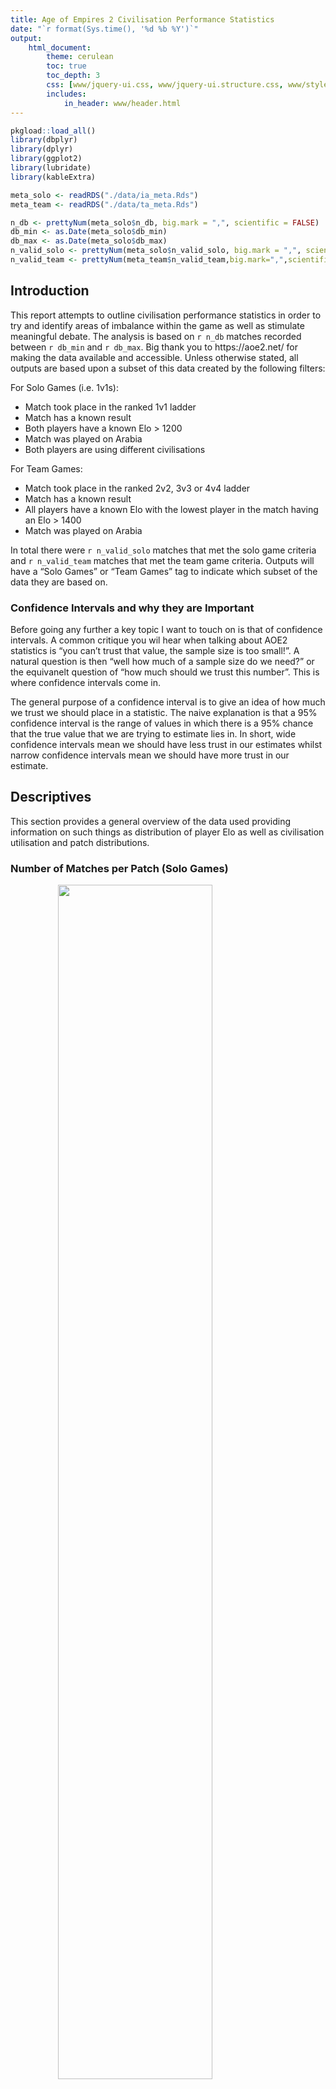 ```yaml
---
title: Age of Empires 2 Civilisation Performance Statistics
date: "`r format(Sys.time(), '%d %b %Y')`"
output:
    html_document:
        theme: cerulean
        toc: true
        toc_depth: 3
        css: [www/jquery-ui.css, www/jquery-ui.structure.css, www/styles.css, www/jquery-ui.theme.css]
        includes:
            in_header: www/header.html
---
```


```r
pkgload::load_all()
library(dbplyr)
library(dplyr)
library(ggplot2)
library(lubridate)
library(kableExtra)

meta_solo <- readRDS("./data/ia_meta.Rds")
meta_team <- readRDS("./data/ta_meta.Rds")

n_db <- prettyNum(meta_solo$n_db, big.mark = ",", scientific = FALSE)
db_min <- as.Date(meta_solo$db_min)
db_max <- as.Date(meta_solo$db_max)
n_valid_solo <- prettyNum(meta_solo$n_valid_solo, big.mark = ",", scientific = FALSE)
n_valid_team <- prettyNum(meta_team$n_valid_team,big.mark=",",scientific=FALSE)
```

## Introduction

This report attempts to outline civilisation performance statistics in order to
try and identify areas of imbalance within the game as well as stimulate meaningful debate. 
The analysis is based on `r n_db` matches recorded between `r db_min` and `r db_max`. Big thank 
you to https://aoe2.net/ for making the data available and accessible. Unless otherwise stated, all outputs are based upon a subset of this data created
by the following filters:

For Solo Games (i.e. 1v1s):

- Match took place in the ranked 1v1 ladder
- Match has a known result 
- Both players have a known Elo > 1200
- Match was played on Arabia
- Both players are using different civilisations

For Team Games:

- Match took place in the ranked 2v2, 3v3 or 4v4 ladder
- Match has a known result 
- All players have a known Elo with the lowest player in the match having an Elo > 1400
- Match was played on Arabia

 In total there were `r n_valid_solo` matches that met the solo game criteria and `r n_valid_team` matches that met the team game criteria. Outputs will have a "Solo Games" or 
 "Team Games" tag to indicate which subset of the data they are based on. 


### Confidence Intervals and why they are Important

Before going any further a key topic I want to touch on is that of confidence intervals. A common critique you wil hear when talking about AOE2 statistics is "you can't trust that value, the sample size is too small!". A natural question is then "well how much of a sample size do we need?" or the equivanelt question of "how much should we trust this number". This is where confidence intervals come in.

The general purpose of a confidence interval is to give an idea of how much we  trust we should place in a statistic. The naive explanation is that a 95% confidence interval is the range of values in which there is a 95% chance that the true value that we are trying to estimate lies in. In short, wide confidence intervals mean we should have less trust in our estimates whilst narrow confidence intervals mean we should have more trust in our estimate.


## Descriptives

This section provides a general overview of the data used providing information on such things as distribution of player Elo as well as civilisation utilisation and patch distributions. 

### Number of Matches per Patch (Solo Games)
<img src="../outputs/g_ia_desc_VERDIST.png" width="70%" style="display: block; margin: auto;" />
<br/> <br/>

### Summary of Elo Distribution (Solo Games)
<img src="../outputs/g_ia_desc_ELODIST.png" width="70%" style="display: block; margin: auto;" />
<br/> <br/>

### Play Rate by Civilisation (Solo Games)
<img src="../outputs/g_ia_desc_PR.png" width="70%" style="display: block; margin: auto;" />
<br/> <br/>

### Number of Matches per Patch (Team Games)
<img src="../outputs/g_ta_desc_VERDIST.png" width="70%" style="display: block; margin: auto;" />
<br/> <br/>

### Summary of Elo Distribution (Team Games)
<img src="../outputs/g_ta_desc_ELODIST.png" width="70%" style="display: block; margin: auto;" />
<br/> <br/>

### Play Rate by Civilisation (Team Games)
<img src="../outputs/g_ta_desc_PR.png" width="70%" style="display: block; margin: auto;" />
<br/> <br/>

### Play Rate by Civilisation - log scale (Solo vs Team Games)
<img src="../outputs/g_pr.png" width="70%" style="display: block; margin: auto;" />
<br/> <br/>



## Bradley-Terry Modeling  
  
  
To assess civilisation performance, a Bradley-Terry model was fitted to the data. This model works by assuming that each civilisation has a latent (i.e. hidden/unknown) performance rating.
The model then assumes that the probability of one civilisation beating another can be calculated based upon the difference between the two civilisations performance ratings.
More formally the model used in this analysis (for solo games) assumes that the probability of civilisation $i$ beating civilisation $j$ in match $k$ can be calculated as:
  
$$
\frac{1}{1+e^{-\lambda_{ijk}}}
$$  
  
where:
  
- $\lambda_{ijk} = X_i - X_j + D_k$  
- $X_i$ is the performance score for civilisation $i$  
- $X_j$ is the performance score for civilisation $j$  
- $D_k$ is the difference in Elo rating between the two players in match $k$ divided by 25  
  
  
For the maths of the model to work a reference civilisation needs to be defined. For this analysis the Vikings were chosen. This means that the performance score of the Vikings is fixed at 0 and all that all other civilisations performance scores represent the difference from Vikings (please note that this selection is arbitrary and makes no difference on interpretation of the results).

So what do these performance numbers actually mean? Well the best way to interpret them is to plug them back into the above formula. For example, let's say civilisation A has a score of $0.24$ whilst civilisation B has a value of $-0.13$. Using the above formula (assuming no Elo difference between the two players) results in:
$$
\frac{1}{1+e^{-(0.24 - (-0.13))}} = \frac{1}{1+e^{-0.37}} = 0.591
$$

That is to say our model predicts that, given there is no difference in Elo between the two players, there is a 59.1% chance that civilisation A would beat civilisation B in a 1v1 game on Arabia. For reference the following table provides a mapping from the difference in performance score to the expected win percentage:

```r
logistic <- function(x)  1 / (1 + exp(-x))
dat <- tibble(
    x = seq(0.4, -0.4, by = -0.1),
    y = paste0(round(logistic(x) * 100, 2), "%")
) %>%
    select(
        `Difference in Performance Score` = x,
        `Expected Win Percentage` = y
    )


kable(dat, align = "cc", "html") %>%
    kable_styling(full_width = F)

```


Note that an obvious limitation to this type of model is that it assumes linearity in the performance scores. That is to say that it assumes that if civilisation A beats civilisation B and civilisation B beats civilisation C then civilisation A should also beat civilisation C. Obviously it is clear this logic does not hold in AOE2 where civilisation superiority is multifaceted. Regardless, the model still gives us a good estimate of the teams *average* performance. 




### Bradley-Terry Performance Scores By Civilisation (Solo Games)
<img src="../outputs/g_ia_bt_civ.png" width="70%" style="display: block; margin: auto;" />
<br/> <br/>

### Bradley-Terry Performance Scores By Civilisation and Play Rate (Solo Games)
<img src="../outputs/g_ia_bt_civ_PR.png" width="70%" style="display: block; margin: auto;" />
<br/> <br/>

### Bradley-Terry Performance Scores By Civilisation (Team Games)
<img src="../outputs/g_ta_bt_civ.png" width="70%" style="display: block; margin: auto;" />
<br/> <br/>

### Bradley-Terry Performance Scores By Civilisation and Play Rate (Team Games)
<img src="../outputs/g_ta_bt_civ_PR.png" width="70%" style="display: block; margin: auto;" />
<br/> <br/>

### Bradley-Terry Performance Scores By Civilisation (Solo vs Team Games)
<img src="../outputs/g_bt_civ.png" width="70%" style="display: block; margin: auto;" />
<br/> <br/>





## Naive Win Rates

This section outlines each civilisations win rates taking no account for the difference in Elo between players or for the dependence between results. 

### Naive Win Rate By Civilisation (Solo Games)
<img src="../outputs/g_ia_desc_WR.png" width="70%" style="display: block; margin: auto;" />
<br/> <br/>

### Difference in Civilisation Win Rate from the Mean by Elo  (Solo Games)
<img src="../outputs/g_ia_slice.png" width="80%" style="display: block; margin: auto;" />
<br/> <br/>

### Naive Win Rate By Civilisation (Team Games)
<img src="../outputs/g_ta_desc_WR.png" width="70%" style="display: block; margin: auto;" />
<br/> <br/>

### Difference in Civilisation Win Rate from the Mean by Elo  (Team Games)
<img src="../outputs/g_ta_slice.png" width="80%" style="display: block; margin: auto;" />
<br/> <br/>


## Civilisation vs Civilisation Results

This section provides information on individual civilisation v civilisation win rates. Please note that data here is very limited with some combinations of civilisation matchups having less than 30 data points. As a consequence of this some of the results (particularly the optimal civilisation selection) are unstable and should not be given that much weight. 

### Individual Civilisation Win Rates (Solo Games) {.tabset .tabset-fade .tabset-pills}

```r
cl <- readRDS("./outputs/g_ia_cvc_civs_meta.Rds")
id <- "cvcip"
cat(glue::glue('<label for="{id}">Select a Civilisation: </label>'))
cat(glue::glue('<input id="{id}">'))
for ( civ in names(cl)){
    file <- cl[[civ]]
    display <- if_else(civ == "Aztecs", "true", "none")
    cat(glue::glue('<div class="{id}" id="{id}-{civ}" style="display:{display};">'))
    cat(glue::glue('<img src=".{file}" width="70%" style="display: block; margin: auto;" />'))
    cat("</div>")
}
```


### Hierarchical Clustering Dendrogram (Solo Games)
<img src="../outputs/g_ia_cvc_clust.png" width="70%" style="display: block; margin: auto;" />
<br/><br/>

This output attempts to highlight civilisations that are "similar" based upon their win rates vs other civilisations. The algorithm works by recursively grouping civilisations (or groups of civilisations) that are the most similar to each other until there is only 1 group. The lower down on the y-axis that civilisations are grouped indicates a higher degree of similarity whilst civilisations that are grouped higher up on the y-axis indicates a lower degree of similarity. 



### Optimal Civilisation Selection (Solo Games)

```r
odat <- readRDS("./outputs/t_ia_cvc_opt.Rds") %>%
    filter(p != 0) %>%
    mutate(p = paste(round(p * 100,2), "%")) %>%
    select(Civilisation = names, `Selection Rate` = p) 

kable(odat, align = "cr", "html") %>%
    kable_styling(full_width = F)

```

This table indicates what the optimal civilisation selection rates are in order to maximise your chance of beating a player who is also trying to select their civilisation to maximise their win rate. I.e. In order to maximise your odds of winning you should select your civilisation at random with the probability listed above.  As stated in the introduction to this section these numbers in particular are unstable and change quite dramatically everytime I refresh the data and as such should not be over-interpreted.


(Credit to Reddit u/AccomplishedNinja488 for suggesting and providing guidance on how to calculate this output)



## Appendix



### Bradley-Terry Performance Scores By Unit (Solo Games)

<img src="../outputs/g_ia_bt_cu.png" width="70%" style="display: block; margin: auto;" />
<br/> <br/>

The purpose of this output was to decompose civilisations performance scores by the units that they use so we can identify if any particular unit / bonus is overpowered. The idea is that civilisations scores aren't specific to the civilisation but instead are composed of "components" that make up that civilisation i.e. civilisation A = wood bonus + knights + elephants. Unfortunately this sort of decomposition is dependent on being able to know what units a civilisation actually uses. I attempted to manually classify the civilisations (which can be found [here](https://docs.google.com/spreadsheets/d/1SFPZlTfP38foj9oy_gYviUK2k9_neIjwle6PKi1YCoA/edit#gid=1597095642)) however its highly subjective and irregularities in the result indicate to me that it is unlikely to be accurate. Still it took a lot of work and I think it's fairly interesting so I have left the output here in the appendix for reference.

To reiterate that last point though, there are irregularities in the output which suggest it is unlikely to be accurate. To improve the output we need access to more reliable data on civilisation unit usage. 



### Frequently Asked Questions & Critiques

The following are common critiques and questions I see with regards to assessing civilisation win rate statistics along with my personal opinion / response towards them.

<br/>

**1) You shouldn't include games with players below an Elo of X as the civilisation is nowhere near as important as other factors such as their overall understanding of the game and are likely making a ton of mistakes which don't reflect the civilisations overall ability / balance.**

I have two main objections to this argument, the first being more statistical in nature and the other being my personal feelings towards what it means to "balance" a game. 

So my first argument is that just because civilisation is less important that player skill doesn't mean that these games don't have value. Fundamentally the low Elo just means there is more noise in the data and that it's harder to pick out the signal. However this does NOT mean that the data is useless and we should disregard it. It just means we need more of it in order to identify the effects of the choice of civilisation.

My second argument is that I don't think it is sensible to just balance the game based upon the pros / perfect play of a civilisation; I strongly believe we should strive to ensure the game is balanced across all levels of gameplay. As an extreme example let's imagine we have a civ that completely dominates and is oppressive at Elos <= 1500 but that the pros are easily able to counter with pixel perfect micro. Would you consider this balanced just because the pros are fine with it even though it breaks the game for the vast vast majority of players ? Alas I feel it is important to assess and strive for balance across all levels of play and not just at the top levels. 

<br/>

**2) You need to account for players who play the vast majority of their games as a single civilisation**

This actually tends to be a non-issue due to the fact that games are balanced by their Elo rating which equates to their average in-game performance. Sure as a player plays more games with a specific civilisation they get good at using that civilisation and thus get better at using it. As a result their Elo rises until they are playing other players that can use their civilisations equally as well. The common argument is then that when the player who uses the same civilisation all the time uses a different civilisation they are super likely to lose and thus bias the results of the other civilisations. In reality though the fact that they only play a single civilisation all the time means that they contribute nearly no data for the other civilisations, and yes whilst this data might be biased, thus has no meaningful impact on the win rates of the other civilisations. 

<br/><br/>





